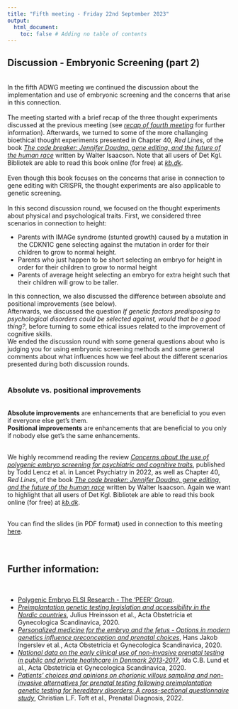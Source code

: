 ```yaml
---
title: "Fifth meeting - Friday 22nd September 2023"
output:
  html_document:
    toc: false # Adding no table of contents
---
```


## Discussion - Embryonic Screening (part 2)
<br>
In the fifth ADWG meeting we continued the discussion about the implementation and use of embryonic screening and the concerns that arise in this connection. 
<br>
<br>
The meeting started with a brief recap of the three thought experiments discussed at the previous meeting (see <a href="Fourth_meeting.html" target="_blank" rel="noopener noreferrer" title="Discussion - Embryonic Screening (part 1)">_recap of fourth meeting_</a> for further information). Afterwards, we turned to some of the more challanging bioethical thought experiments presented in Chapter 40, _Red Lines_, of the book <a href="https://www.simonandschuster.com/books/The-Code-Breaker/Walter-Isaacson/9781982115869" target="_blank" rel="noopener noreferrer" title="The code breaker by Walter Isaacson">_The code breaker: Jennifer Doudna, gene editing, and the future of the human race_</a> written by Walter Isaacson. Note that all users of Det Kgl. Bibliotek are able to read this book online (for free) at <a href="https://soeg.kb.dk/permalink/45KBDK_KGL/1pioq0f/alma99123923577205763" target="_blank" rel="noopener noreferrer" title="Det Kgl. Bibliotek">_kb.dk_</a>.
<br>
<br>
Even though this book focuses on the concerns that arise in connection to gene editing with CRISPR, the thought experiments are also applicable to genetic screening. 
<br>
<br>
In this second discussion round, we focused on the thought experiments about physical and psychological traits. First, we considered three scenarios in connection to height:

* Parents with IMAGe syndrome (stunted growth) caused by a mutation in the CDKN1C gene selecting against the mutation in order for their children to grow to normal height.
* Parents who just happen to be short selecting an embryo for height in order for their children to grow to normal height
* Parents of average height selecting an embryo for extra height such that their children will grow to be taller.

In this connection, we also discussed the difference between absolute and positional improvements (see below).
<br>
Afterwards, we discussed the question _If genetic factors predisposing to psychological disorders could be selected against, would that be a good thing?_, before turning to some ethical issues related to the improvement of cognitive skills.
<br> 
We ended the discussion round with some general questions about who is judging you for using embryonic screening methods and some general comments about what influences how we feel about the different scenarios presented during both discussion rounds. 
<br><br>

### Absolute vs. positional improvements
<br>
__Absolute improvements__ are enhancements that are beneficial to you even if everyone else get's them.  
__Positional improvements__ are enhancements that are beneficial to you only if nobody else get's the same enhancements. 

<br>
We highly recommend reading the review <a href="https://doi.org/10.1016/s2215-0366(22)00157-2" target="_blank" rel="noopener noreferrer" title="Concerns about the use of polygenic embryo screening for psychiatric and cognitive traits">_Concerns about the use of polygenic embryo screening for psychiatric and cognitive traits_</a>, published by Todd Lencz et al. in Lancet Psychiatry in 2022, as well as Chapter 40, _Red Lines_, of the book <a href="https://www.simonandschuster.com/books/The-Code-Breaker/Walter-Isaacson/9781982115869" target="_blank" rel="noopener noreferrer" title="The code breaker by Walter Isaacson">_The code breaker: Jennifer Doudna, gene editing, and the future of the human race_</a> written by Walter Isaacson. Again we want to highlight that all users of Det Kgl. Bibliotek are able to read this book online (for free) at <a href="https://soeg.kb.dk/permalink/45KBDK_KGL/1pioq0f/alma99123923577205763" target="_blank" rel="noopener noreferrer" title="Det Kgl. Bibliotek">_kb.dk_</a>.
<br><br>

You can find the slides (in PDF format) used in connection to this meeting <a href="Slides/ADWG_meeting5_embryonic_screening_part3.pdf" target="_blank" rel="noopener noreferrer" title="ADWG meeting - Embryonic screening discussion (part 2)">here</a>.
<br><br><br>

## Further information:
<br>

* <a href="https://www.polygenicembryo.org/" target="_blank" rel="noopener noreferrer" title="Polygenic Embryo ELSI Research">Polygenic Embryo ELSI Research - The 'PEER' Group</a>.
* <a href="https://doi.org/10.1111/aogs.13831" target="_blank" rel="noopener noreferrer" title="Preimplantation genetic testing legislation and accessibility in the Nordic countries">_Preimplantation genetic testing legislation and accessibility in the Nordic countries_</a>, Julius Hreinsson et al., Acta Obstetricia et Gynecologica Scandinavica, 2020.
* <a href="https://doi.org/10.1111/aogs.13882" target="_blank" rel="noopener noreferrer" title="Personalized medicine for the embryo and the fetus - Options in modern genetics influence preconception and prenatal choices">_Personalized medicine for the embryo and the fetus - Options in modern genetics influence preconception and prenatal choices_</a>, Hans Jakob Ingerslev et al., Acta Obstetricia et Gynecologica Scandinavica, 2020.
* <a href="https://doi.org/10.1111/aogs.14052" target="_blank" rel="noopener noreferrer" title="National data on the early clinical use of non-invasive prenatal testing in public and private healthcare in Denmark 2013-2017">_National data on the early clinical use of non-invasive prenatal testing in public and private healthcare in Denmark 2013-2017_</a>, Ida C.B. Lund et al., Acta Obstetricia et Gynecologica Scandinavica, 2020.
* <a href="https://doi.org/10.1002/pd.6088" target="_blank" rel="noopener noreferrer" title="Patients' choices and opinions on chorionic villous sampling and non-invasive alternatives for prenatal testing following preimplantation genetic testing for hereditary disorders: A cross-sectional questionnaire study">_Patients' choices and opinions on chorionic villous sampling and non-invasive alternatives for prenatal testing following preimplantation genetic testing for hereditary disorders: A cross-sectional questionnaire study_</a>, Christian L.F. Toft et al., Prenatal Diagnosis, 2022.




